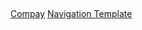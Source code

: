 {{template category
|type  = navbox
|topic = [[电子游戏|电子游戏]]
|description = 各电子游戏按出品公司或工作室排列之模板
}}
<br/>{{categoryTOC}}

[[Category:電子遊戲導航模板|Compay]]
[[Category:電子遊戲公司模板|Navigation Template]]